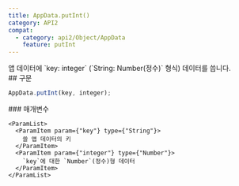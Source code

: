 ```yaml
---
title: AppData.putInt()
category: API2
compat:
  - category: api2/Object/AppData
    feature: putInt
---
```


<Section>
  앱 데이터에 `key: integer` (`String: Number(정수)` 형식) 데이터를 씁니다.
</Section>
<Section>
  ## 구문

  ~~~js
  AppData.putInt(key, integer);
  ~~~

  <Section>
    ### 매개변수

    <ParamList>
      <ParamItem param={"key"} type={"String"}>
        쓸 앱 데이터의 키
      </ParamItem>
      <ParamItem param={"integer"} type={"Number"}>
        `key`에 대한 `Number`(정수)형 데이터
      </ParamItem>
    </ParamList>
  </Section>
</Section>